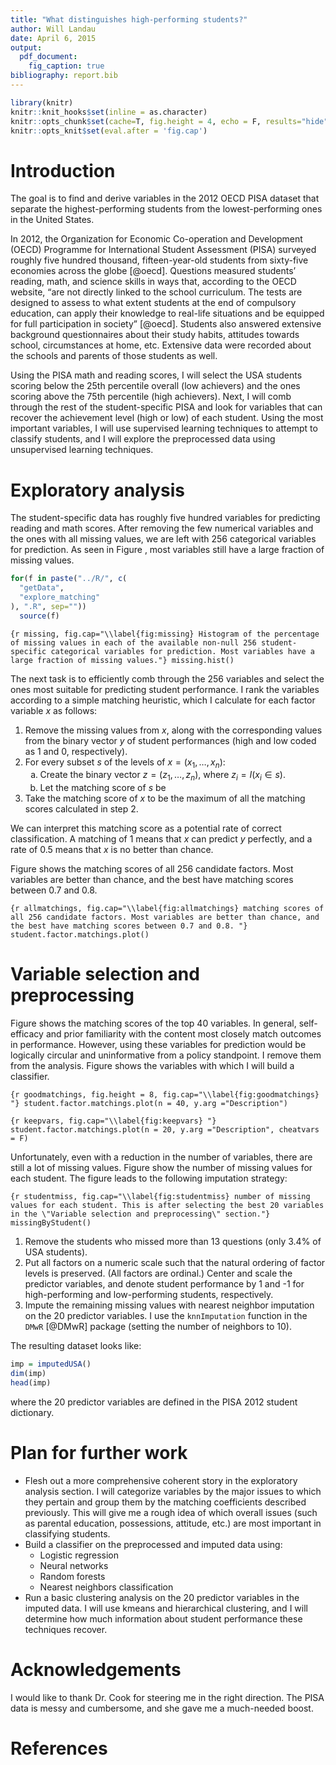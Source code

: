 ```yaml
---
title: "What distinguishes high-performing students?"
author: Will Landau
date: April 6, 2015
output: 
  pdf_document:
    fig_caption: true
bibliography: report.bib
---
```


```r
library(knitr)
knitr::knit_hooks$set(inline = as.character)
knitr::opts_chunk$set(cache=T, fig.height = 4, echo = F, results="hide", message = F)
knitr::opts_knit$set(eval.after = 'fig.cap')
```

# Introduction 

The goal is to find and derive variables in the 2012  OECD PISA dataset that separate the highest-performing students from the lowest-performing ones in the United States.  

In 2012, the Organization for Economic Co-operation and Development (OECD) Programme for International Student Assessment (PISA) surveyed roughly five hundred thousand, fifteen-year-old students from sixty-five economies across the globe [@oecd]. Questions measured students' reading, math, and science skills in ways that, according to the OECD website, "are not directly linked to the school curriculum. The tests are designed to assess to what extent students at the end of compulsory education, can apply their knowledge to real-life situations and be equipped for full participation in society" [@oecd]. Students also answered extensive background questionnaires about their study habits, attitudes towards school, circumstances at home, etc. Extensive data were recorded about the schools and parents of those students as well.

Using the PISA math and reading scores, I will select the USA students scoring below the 25th percentile overall (low achievers) and the ones scoring above the 75th percentile (high achievers). Next, I will comb through the rest of the student-specific PISA and look for variables that can recover the achievement level (high or low) of each student. Using the most important variables, I will use supervised learning techniques to attempt to classify students, and I will explore the preprocessed data using unsupervised learning techniques. 

# Exploratory analysis

The student-specific data has roughly five hundred variables for predicting reading and math scores. After removing the few numerical variables and the ones with all missing values, we are left with 256 categorical variables for prediction. As seen in Figure \ref{fig:missing}, most variables still have a large fraction of missing values.

```r
for(f in paste("../R/", c(
  "getData",
  "explore_matching"
), ".R", sep=""))
  source(f)
```

```{r missing, fig.cap="\\label{fig:missing} Histogram of the percentage of missing values in each of the available non-null 256 student-specific categorical variables for prediction. Most variables have a large fraction of missing values."}
missing.hist()
```

The next task is to efficiently comb through the 256 variables and select the ones most suitable for predicting student performance. I rank the variables according to a simple matching heuristic, which I calculate for each factor variable $x$ as follows:

1. Remove the missing values from $x$, along with the corresponding values from the binary vector $y$ of student performances (high and low coded as 1 and 0, respectively).
2. For every subset $s$ of the levels of $x = (x_1, \ldots, x_n)$:
    a. Create the binary vector $z = (z_1, \ldots, z_n)$, where $z_i = I(x_i \in s)$.
    b.  Let the matching score of $s$ be
\begin{align*}
\frac{1}{n} \max \left \{\sum_{i=1}^n I(y_i = z_i), \ \sum_{i=1}^n I(y_i \ne z_i) \right \}
\end{align*}

3. Take the matching score of $x$ to be the maximum of all the matching scores calculated in step 2. 


We can interpret this matching score as a potential rate of correct classification. A matching of 1 means that $x$ can predict $y$ perfectly, and a rate of 0.5 means that $x$ is no better than chance.

Figure \ref{fig:allmatchings} shows the matching scores of all 256 candidate factors. Most variables are better than chance, and the best have matching scores between 0.7 and 0.8. 

```{r allmatchings, fig.cap="\\label{fig:allmatchings} matching scores of all 256 candidate factors. Most variables are better than chance, and the best have matching scores between 0.7 and 0.8. "}
student.factor.matchings.plot()
```

# Variable selection and preprocessing

Figure \ref{fig:goodmatchings} shows the matching scores of the top 40 variables. In general, self-efficacy and prior familiarity with the content most closely match outcomes in performance. However, using these variables for prediction would be logically circular and uninformative from a policy standpoint. I remove them from the analysis. Figure \ref{fig:keepvars} shows the variables with which I will build a classifier.

```{r goodmatchings, fig.height = 8, fig.cap="\\label{fig:goodmatchings} "}
student.factor.matchings.plot(n = 40, y.arg ="Description")
```

```{r keepvars, fig.cap="\\label{fig:keepvars} "}
student.factor.matchings.plot(n = 20, y.arg ="Description", cheatvars = F)
```

Unfortunately, even with a reduction in the number of variables, there are still a lot of missing values. Figure \ref{fig:studentmiss} show the number of missing values for each student. The figure leads to the following imputation strategy:

```{r studentmiss, fig.cap="\\label{fig:studentmiss} number of missing values for each student. This is after selecting the best 20 variables in the \"Variable selection and preprocessing\" section."}
missingByStudent()
```

1. Remove the students who missed more than 13 questions (only 3.4\% of USA students). 
2. Put all factors on a numeric scale such that the natural ordering of factor levels is preserved. (All factors are ordinal.) Center and scale the predictor variables, and denote student performance by 1 and -1 for high-performing and low-performing students, respectively.
3. Impute the remaining missing values with nearest neighbor imputation on the 20 predictor variables. I use the ``knnImputation`` function in the ``DMwR`` [@DMwR] package (setting the number of neighbors to 10).


The resulting dataset looks like:

```r
imp = imputedUSA()
dim(imp)
head(imp)
```

where the 20 predictor variables are defined in the PISA 2012 student dictionary.

# Plan for further work

- Flesh out a more comprehensive coherent story in the exploratory analysis section. I will categorize variables by the major issues to which they pertain and group them by the matching coefficients described previously. This will give me a rough idea of which overall issues (such as parental education, possessions, attitude, etc.) are most important in classifying students.
- Build a classifier on the preprocessed and imputed data using:
    - Logistic regression
    - Neural networks
    - Random forests
    - Nearest neighbors classification
- Run a basic clustering analysis on the 20 predictor variables in the imputed data. I will use kmeans and hierarchical clustering, and I will determine how much information about student performance these techniques recover.


# Acknowledgements

I would like to thank Dr. Cook for steering me in the right direction. The PISA data is messy and cumbersome, and she gave me a much-needed boost.


# References
